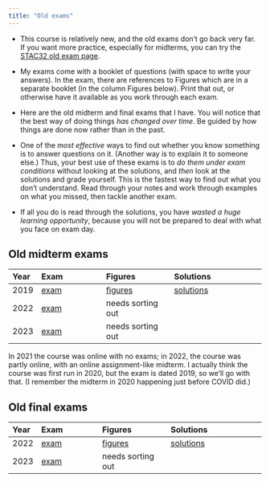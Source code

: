 ```yaml
---
title: "Old exams"
---
```


- This course is relatively new, and the old exams don't go back very far. If you want more practice, especially for midterms, you can try the [STAC32 old exam page](https://ritsokiguess.site/STAC32/old_exams.html).

- My exams come with a booklet of questions (with space to write your answers). In the exam, there are references to Figures which are in a separate booklet (in the column Figures below). Print that out, or otherwise have it available as you work through each exam. 
- Here are the old midterm and final exams that I have. You will notice that the best way of doing things *has changed over time*. Be guided by how things are done now rather than in the past.
- One of the *most effective* ways to find out whether you know something is to answer questions on it. (Another way is to explain it to someone else.) Thus, your best use of these exams is to *do them under exam conditions* without looking at the solutions, and *then* look at the solutions and grade yourself. This is the fastest way to find out what you don't understand. Read through your notes and work through examples on what you missed, then tackle another exam.
- If all you do is read through the solutions, you have *wasted a huge learning opportunity*, because you will not be prepared to deal with what you face on exam day.

## Old midterm exams

Year  | Exam                          | Figures                         | Solutions
:-----|:------------------------------|:--------------------------------|:-------------------------------------------
2019 | [exam](midterm-20201-q.pdf)  | [figures](midterm-20201-f.pdf)   | [solutions](midterm-20201-s.pdf) |
2022  | [exam](midterm-20221-c33.pdf) | needs sorting out               |
2023  | [exam](midterm-20231-c33.pdf) | needs sorting out               |


In 2021 the course was online with no exams; in 2022, the course was partly online, with an online assignment-like midterm. I actually think the course was first run in 2020, but the exam is dated 2019, so we'll go with that. (I remember the midterm in 2020 happening just before COVID did.)
 
## Old final exams

Year  | Exam                       | Figures                       | Solutions
:-----|:---------------------------|:------------------------------|:------------------------------------------
2022  | [exam](final-20221-q.pdf)  | [figures](final-20221-f.pdf)  | [solutions](final-20221-s.pdf)
2023  | [exam](final-20231-c33.pdf)| needs sorting out

